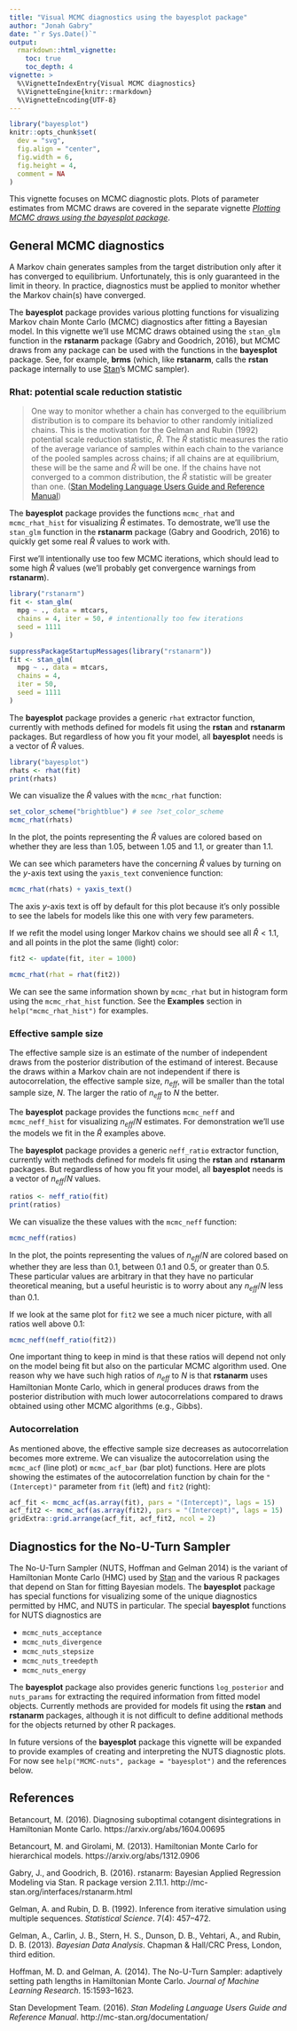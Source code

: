 ```yaml
---
title: "Visual MCMC diagnostics using the bayesplot package"
author: "Jonah Gabry"
date: "`r Sys.Date()`"
output: 
  rmarkdown::html_vignette:
    toc: true
    toc_depth: 4
vignette: >
  %\VignetteIndexEntry{Visual MCMC diagnostics}
  %\VignetteEngine{knitr::rmarkdown}
  %\VignetteEncoding{UTF-8}
---
```


```r
library("bayesplot")
knitr::opts_chunk$set(
  dev = "svg",
  fig.align = "center",
  fig.width = 6,
  fig.height = 4,
  comment = NA
)
```

This vignette focuses on MCMC diagnostic plots. Plots of parameter estimates from MCMC draws are covered in the separate vignette
[*Plotting MCMC draws using the bayesplot package*]("MCMC.html").

## General MCMC diagnostics

A Markov chain generates samples from the target distribution only after it has
converged to equilibrium. Unfortunately, this is only guaranteed in the limit
in theory. In practice, diagnostics must be applied to monitor whether the
Markov chain(s) have converged.

The __bayesplot__ package provides various plotting functions for visualizing 
Markov chain Monte Carlo (MCMC) diagnostics after fitting a Bayesian model. In
this vignette we'll use MCMC draws obtained using the `stan_glm` function in the
**rstanarm** package (Gabry and Goodrich, 2016), but MCMC draws from 
any package can be used with the functions in the **bayesplot** package. See, 
for example, **brms** (which, like **rstanarm**, calls the **rstan** package 
internally to use [Stan](http://mc-stan.org/)'s MCMC sampler).

### Rhat: potential scale reduction statistic

> One way to monitor whether a chain has converged to the equilibrium distribution
is to compare its behavior to other randomly initialized chains. This is the 
motivation for the Gelman and Rubin (1992) potential scale reduction statistic, 
$\hat{R}$. The $\hat{R}$ statistic measures the ratio of the average variance of
samples within each chain to the variance of the pooled samples across chains;
if all chains are at equilibrium, these will be the same and $\hat{R}$ will be
one. If the chains have not converged to a common distribution, the $\hat{R}$
statistic will be greater than one. ([Stan Modeling Language Users Guide and Reference Manual](http://mc-stan.org/documentation/))

The **bayesplot** package provides the functions `mcmc_rhat` and 
`mcmc_rhat_hist` for visualizing $\hat{R}$ estimates. To demostrate, we'll use
the `stan_glm` function in the **rstanarm** package (Gabry and Goodrich, 2016)
to quickly get some real $\hat{R}$ values to work with.

First we'll intentionally use too few MCMC iterations, which should 
lead to some high $\hat{R}$ values (we'll probably get convergence
warnings from **rstanarm**).

```r
library("rstanarm")
fit <- stan_glm(
  mpg ~ ., data = mtcars, 
  chains = 4, iter = 50, # intentionally too few iterations
  seed = 1111
)
```

```r
suppressPackageStartupMessages(library("rstanarm"))
fit <- stan_glm(
  mpg ~ ., data = mtcars, 
  chains = 4, 
  iter = 50,
  seed = 1111
)
```

The **bayesplot** package provides a generic `rhat` extractor function, 
currently with methods defined for models fit using the **rstan** and
**rstanarm** packages. But regardless of how you fit your model, all 
**bayesplot** needs is a vector of $\hat{R}$ values.

```r
library("bayesplot")
rhats <- rhat(fit)
print(rhats)
```

We can visualize the $\hat{R}$ values with the `mcmc_rhat` function:

```r
set_color_scheme("brightblue") # see ?set_color_scheme
mcmc_rhat(rhats)
```

In the plot, the points representing the $\hat{R}$ values are colored based on
whether they are less than $1.05$, between $1.05$ and $1.1$, or greater than
$1.1$.

We can see which parameters have the concerning $\hat{R}$ values by turning
on the $y$-axis text using the `yaxis_text` convenience function:

```r
mcmc_rhat(rhats) + yaxis_text()
```

The axis $y$-axis text is off by default for this plot because it's only 
possible to see the labels for models like this one with very few parameters.

If we refit the model using longer Markov chains we should see all $\hat{R} <
1.1$, and all points in the plot the same (light) color:

```r
fit2 <- update(fit, iter = 1000)

mcmc_rhat(rhat = rhat(fit2))
```

We can see the same information shown by `mcmc_rhat` but in histogram form using
the `mcmc_rhat_hist` function. See the **Examples** section in
`help("mcmc_rhat_hist")` for examples.


### Effective sample size

The effective sample size is an estimate of the number of 
independent draws from the posterior distribution of the estimand of interest. 
Because the draws within a Markov chain are not independent if there is
autocorrelation, the effective sample size, $n_{eff}$, will be smaller than the total sample size, $N$. The larger the ratio of $n_{eff}$ to $N$ the better.

The **bayesplot** package provides the functions `mcmc_neff` and
`mcmc_neff_hist` for visualizing $n_{eff}/N$ estimates. For demonstration we'll use the models we fit in the $\hat{R}$ examples above.

The **bayesplot** package provides a generic `neff_ratio` extractor function, 
currently with methods defined for models fit using the **rstan** and
**rstanarm** packages. But regardless of how you fit your model, all 
**bayesplot** needs is a vector of $n_{eff}/N$ values.

```r
ratios <- neff_ratio(fit)
print(ratios)
```

We can visualize the these values with the `mcmc_neff` function:

```r
mcmc_neff(ratios)
```

In the plot, the points representing the values of $n_{eff}/N$ are colored based
on whether they are less than $0.1$, between $0.1$ and $0.5$, or greater than 
$0.5$. These particular values are arbitrary in that they have no particular
theoretical meaning, but a useful heuristic is to worry about any $n_{eff}/N$
less than $0.1$.

If we look at the same plot for `fit2` we see a much nicer picture, with 
all ratios well above $0.1$:

```r
mcmc_neff(neff_ratio(fit2))
```

One important thing to keep in mind is that these ratios will depend not only on
the model being fit but also on the particular MCMC algorithm used. One reason
why we have such high ratios of $n_{eff}$ to $N$ is that **rstanarm** uses
Hamiltonian Monte Carlo, which in general produces draws from the posterior
distribution with much lower autocorrelations compared to draws obtained using
other MCMC algorithms (e.g., Gibbs).


### Autocorrelation

As mentioned above, the effective sample size decreases as autocorrelation
becomes more extreme. We can visualize the autocorrelation using the 
`mcmc_acf` (line plot) or `mcmc_acf_bar` (bar plot) functions. Here are
plots showing the estimates of the autocorrelation function by chain for the 
`"(Intercept)"` parameter from `fit` (left) and `fit2` (right):

```r
acf_fit <- mcmc_acf(as.array(fit), pars = "(Intercept)", lags = 15)
acf_fit2 <- mcmc_acf(as.array(fit2), pars = "(Intercept)", lags = 15)
gridExtra::grid.arrange(acf_fit, acf_fit2, ncol = 2)
```


## Diagnostics for the No-U-Turn Sampler

The No-U-Turn Sampler (NUTS, Hoffman and Gelman 2014) is the variant of
Hamiltonian Monte Carlo (HMC) used by [Stan](http://mc-stan.org/) and the various R
packages that depend on Stan for fitting Bayesian models. 
The **bayesplot** package has special functions for visualizing some of the unique diagnostics permitted by HMC, 
and NUTS in particular. The special **bayesplot** functions for 
NUTS diagnostics are 

* `mcmc_nuts_acceptance`
* `mcmc_nuts_divergence`
* `mcmc_nuts_stepsize`
* `mcmc_nuts_treedepth`
* `mcmc_nuts_energy`

The **bayesplot** package also provides generic functions `log_posterior` and
`nuts_params` for extracting the required information from fitted model objects.
Currently methods are provided for models fit using the **rstan** and
**rstanarm** packages, although it is not difficult to define additional methods
for the objects returned by other R packages.


In future versions of the **bayesplot** package this vignette will be expanded 
to provide examples of creating and interpreting the NUTS diagnostic plots. For 
now see `help("MCMC-nuts", package = "bayesplot")` and the references below.

## References

Betancourt, M. (2016). Diagnosing suboptimal cotangent disintegrations in
Hamiltonian Monte Carlo. https://arxiv.org/abs/1604.00695

Betancourt, M. and Girolami, M. (2013). Hamiltonian Monte Carlo for hierarchical
models. https://arxiv.org/abs/1312.0906

Gabry, J., and Goodrich, B. (2016). rstanarm: Bayesian Applied Regression 
Modeling via Stan. R package version 2.11.1. 
http://mc-stan.org/interfaces/rstanarm.html

Gelman, A. and Rubin, D. B. (1992). Inference from iterative simulation using
multiple sequences. *Statistical Science*. 7(4): 457--472.

Gelman, A., Carlin, J. B., Stern, H. S., Dunson, D. B., Vehtari, A., and Rubin,
D. B. (2013). *Bayesian Data Analysis*. Chapman & Hall/CRC Press, London, third
edition.

Hoffman, M. D. and Gelman, A. (2014). The No-U-Turn Sampler: adaptively setting path lengths in Hamiltonian Monte Carlo. *Journal of Machine Learning Research*. 15:1593--1623.

Stan Development Team. (2016). *Stan Modeling Language Users
Guide and Reference Manual*. http://mc-stan.org/documentation/

